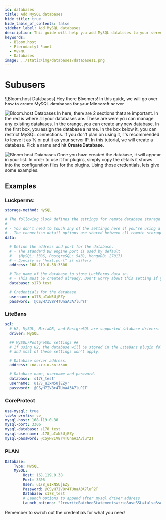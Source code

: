 ```yaml
---
id: databases
title: Add MySQL databases
hide_title: true
hide_table_of_contents: false
sidebar_label: Add MySQL databases
description: This guide will help you add MySQL databases to your server
keywords:
  - Bloom.host
  - Pterodactyl Panel
  - MySQL
  - Databases
image: ../static/img/databases/databases1.png
---
```

# Subusers
![Bloom.host Databases]
Hey there Bloomers! In this guide, we will go over how to create MySQL databases for your Minecraft server.

![Bloom.host Databases](../static/img/databases/databases2.png)
In here, there are 2 sections that are important. In the red is where all your databases are. These are were you can manage any existing databases. In the orange, you can create any new database. In the first box, you assign the database a name. In the box below it, you can restrict MySQL connections. If you don't plan on using it, it's recommended to leave it as % or put it as your server IP. In this tutorial, we will create a database. Pick a name and hit **Create Database**.

![Bloom.host Databases](../static/img/databases/databases3.png)
Once you have created the database, it will appear in your list. In order to use it for plugins, simply copy the details it shows into the configuration files for the plugins. Using those credentials, lets give some examples.

## Examples
### Luckperms:
```YAML
storage-method: MySQL

# The following block defines the settings for remote database storage methods.
#
# - You don't need to touch any of the settings here if you're using a local storage method!
# - The connection detail options are shared between all remote storage types.
data:

  # Define the address and port for the database.
  # - The standard DB engine port is used by default
  #   (MySQL: 3306, PostgreSQL: 5432, MongoDB: 27017)
  # - Specify as "host:port" if differs
  address: 168.119.0.38:3306

  # The name of the database to store LuckPerms data in.
  # - This must be created already. Don't worry about this setting if you're using MongoDB.
  database: s178_test

  # Credentials for the database.
  username: u178_uIxN5UjEZy
  password: '@CSyH7IV8r4TUnaA3A7lu^2T'
```
### LiteBans
```YAML
sql:
  # H2, MySQL, MariaDB, and PostgreSQL are supported database drivers.
  driver: MySQL

  ## MySQL/PostgreSQL settings ##
  # If using H2, the database will be stored in the LiteBans plugin folder,
  # and most of these settings won't apply.

  # Database server address.
  address: 168.119.0.38:3306

  # Database name, username and password.
  database: 's178_test'
  username: 'u178_uIxN5UjEZy'
  password: '@CSyH7IV8r4TUnaA3A7lu^2T'
```
### CoreProtect
```YAML
use-mysql: true
table-prefix: co_
mysql-host: 168.119.0.38
mysql-port: 3306
mysql-database: s178_test
mysql-username: u178_uIxN5UjEZy
mysql-password: @CSyH7IV8r4TUnaA3A7lu^2T
```
### PLAN
```YAML
Database:
    Type: MySQL
    MySQL:
        Host: 168.119.0.38
        Port: 3306
        User: u178_uIxN5UjEZy
        Password: @CSyH7IV8r4TUnaA3A7lu^2T
        Database: s178_test
        # Launch options to append after mysql driver address
        Launch_options: "?rewriteBatchedStatements=true&useSSL=false&serverTimezone=UTC"
```

Remember to switch out the credentials for what you need!
